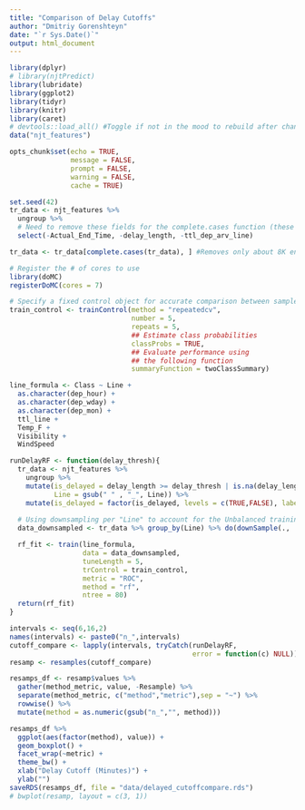```yaml
---
title: "Comparison of Delay Cutoffs"
author: "Dmitriy Gorenshteyn"
date: "`r Sys.Date()`"
output: html_document
---
```


```r
library(dplyr)
# library(njtPredict)
library(lubridate)
library(ggplot2)
library(tidyr)
library(knitr)
library(caret)
# devtools::load_all() #Toggle if not in the mood to rebuild after change
data("njt_features")

opts_chunk$set(echo = TRUE,
               message = FALSE,
               prompt = FALSE,
               warning = FALSE,
               cache = TRUE)
```


```r
set.seed(42)
tr_data <- njt_features %>% 
  ungroup %>% 
  # Need to remove these fields for the complete.cases function (these aren't used as features) 
  select(-Actual_End_Time, -delay_length, -ttl_dep_arv_line)

tr_data <- tr_data[complete.cases(tr_data), ] #Removes only about 8K entries

# Register the # of cores to use
library(doMC)
registerDoMC(cores = 7)

# Specify a fixed control object for accurate comparison between samples
train_control <- trainControl(method = "repeatedcv",
                              number = 5,
                              repeats = 5,
                              ## Estimate class probabilities
                              classProbs = TRUE,
                              ## Evaluate performance using 
                              ## the following function
                              summaryFunction = twoClassSummary)

line_formula <- Class ~ Line +
  as.character(dep_hour) + 
  as.character(dep_wday) +
  as.character(dep_mon) + 
  ttl_line +
  Temp_F + 
  Visibility + 
  WindSpeed


```

```r
runDelayRF <- function(delay_thresh){
  tr_data <- njt_features %>% 
    ungroup %>% 
    mutate(is_delayed = delay_length >= delay_thresh | is.na(delay_length),
           Line = gsub(" " , "_", Line)) %>%
    mutate(is_delayed = factor(is_delayed, levels = c(TRUE,FALSE), labels = c("Yes","No")))
  
  # Using downsampling per "Line" to account for the Unbalanced training data
  data_downsampled <- tr_data %>% group_by(Line) %>% do(downSample(., .$is_delayed))

  rf_fit <- train(line_formula,
                  data = data_downsampled,
                  tuneLength = 5,
                  trControl = train_control,
                  metric = "ROC", 
                  method = "rf",
                  ntree = 80)
  return(rf_fit)
}

intervals <- seq(6,16,2)
names(intervals) <- paste0("n_",intervals)
cutoff_compare <- lapply(intervals, tryCatch(runDelayRF,
                                             error = function(c) NULL))
resamp <- resamples(cutoff_compare)
```

```r
resamps_df <- resamp$values %>% 
  gather(method_metric, value, -Resample) %>% 
  separate(method_metric, c("method","metric"),sep = "~") %>% 
  rowwise() %>% 
  mutate(method = as.numeric(gsub("n_","", method)))

resamps_df %>% 
  ggplot(aes(factor(method), value)) + 
  geom_boxplot() + 
  facet_wrap(~metric) + 
  theme_bw() +
  xlab("Delay Cutoff (Minutes)") +
  ylab("")
saveRDS(resamps_df, file = "data/delayed_cutoffcompare.rds")
# bwplot(resamp, layout = c(3, 1))
```


